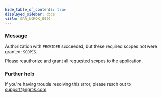 ```yaml
---
hide_table_of_contents: true
displayed_sidebar: docs
title: ERR_NGROK_5508
---
```


### Message

Authorization with `PROVIDER` succeeded, but these required scopes not were granted: `SCOPES`.

Please reauthorize and grant all requested scopes to the application.

<ErrorDetails />

### Further help

If you're having trouble resolving this error, please reach out to [support@ngrok.com](mailto:support@ngrok.com?subject=Help%20with%20ERR_NGROK_5508)
